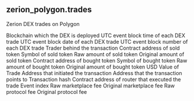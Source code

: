 ## zerion_polygon.trades 
Zerion DEX trades on Polygon


<ParamField path="blockchain">
Blockchain which the DEX is deployed
</ParamField>
<ParamField path="block_time">
UTC event block time of each DEX trade
</ParamField>
<ParamField path="block_date">
UTC event block date of each DEX trade
</ParamField>
<ParamField path="block_number">
UTC event block number of each DEX trade
</ParamField>
<ParamField path="trader">
Trader behind the transaction
</ParamField>
<ParamField path="token_sold_address">
Contract address of sold token
</ParamField>
<ParamField path="token_sold_symbol">
Symbol of sold token
</ParamField>
<ParamField path="token_sold_amount">
Raw amount of sold token
</ParamField>
<ParamField path="token_sold_amount_original">
Original amount of sold token
</ParamField>
<ParamField path="token_bought_address">
Contract address of bought token
</ParamField>
<ParamField path="token_bought_symbol">
Symbol of bought token
</ParamField>
<ParamField path="token_bought_amount">
Raw amount of bought token
</ParamField>
<ParamField path="token_bought_amount_original">
Original amount of bought token
</ParamField>
<ParamField path="amount_usd">
USD Value of Trade
</ParamField>
<ParamField path="tx_from">
Address that initiated the transaction
</ParamField>
<ParamField path="tx_to">
Address that the transaction points to
</ParamField>
<ParamField path="tx_hash">
Transaction hash
</ParamField>
<ParamField path="contract_address">
Contract address of router that executed the trade
</ParamField>
<ParamField path="evt_index">
Event index
</ParamField>
<ParamField path="marketplace_fee_amount_raw">
Raw marketplace fee
</ParamField>
<ParamField path="marketplace_fee_amount_original">
Original marketplace fee
</ParamField>
<ParamField path="zerion_fee_amount_raw">
Raw protocol fee
</ParamField>
<ParamField path="protocol_amount_fee_original">
Original protocol fee
</ParamField>
